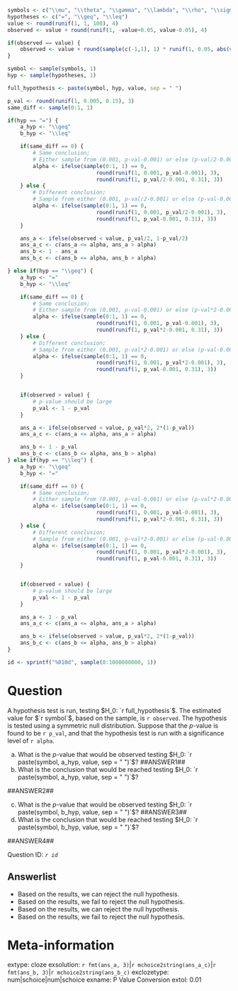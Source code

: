 ```r

symbols <- c("\\mu", "\\theta", "\\gamma", "\\lambda", "\\rho", "\\sigma")
hypotheses <- c("=", "\\geq", "\\leq")
value <- round(runif(1, 1, 100), 4)
observed <- value + round(runif(1, -value+0.05, value-0.05), 4)

if(observed == value) {
    observed <- value + round(sample(c(-1,1), 1) * runif(1, 0.05, abs(value)), 4)
}

symbol <- sample(symbols, 1)
hyp <- sample(hypotheses, 1)

full_hypothesis <- paste(symbol, hyp, value, sep = " ")

p_val <- round(runif(1, 0.005, 0.15), 3)
same_diff <- sample(0:1, 1)

if(hyp == "=") {
    a_hyp <- "\\geq"
    b_hyp <- "\\leq"

    if(same_diff == 0) {
        # Same conclusion; 
        # Either sample from (0.001, p-val-0.001) or else (p-val/2-0.001, 0.31)
        alpha <- ifelse(sample(0:1, 1) == 0, 
                            round(runif(1, 0.001, p_val-0.001), 3), 
                            round(runif(1, p_val/2-0.001, 0.31), 3))
    } else {
        # Different conclusion;
        # Sample from either (0.001, p-val/2-0.001) or else (p-val-0.001, 0.31)
        alpha <- ifelse(sample(0:1, 1) == 0, 
                            round(runif(1, 0.001, p_val/2-0.001), 3), 
                            round(runif(1, p_val-0.001, 0.31), 3))
    }

    ans_a <- ifelse(observed < value, p_val/2, 1-p_val/2)
    ans_a_c <- c(ans_a <= alpha, ans_a > alpha)
    ans_b <- 1 - ans_a
    ans_b_c <- c(ans_b <= alpha, ans_b > alpha)

} else if(hyp == "\\geq") {
    a_hyp <- "="
    b_hyp <- "\\leq"

    if(same_diff == 0) {
        # Same conclusion; 
        # Either sample from (0.001, p-val-0.001) or else (p-val*2-0.001, 0.31)
        alpha <- ifelse(sample(0:1, 1) == 0, 
                            round(runif(1, 0.001, p_val-0.001), 3), 
                            round(runif(1, p_val*2-0.001, 0.31), 3))
    } else {
        # Different conclusion;
        # Sample from either (0.001, p-val*2-0.001) or else (p-val-0.001, 0.31)
        alpha <- ifelse(sample(0:1, 1) == 0, 
                            round(runif(1, 0.001, p_val*2-0.001), 3), 
                            round(runif(1, p_val-0.001, 0.31), 3))
    }


    if(observed > value) {
        # p-value should be large
        p_val <- 1 - p_val 
    }

    ans_a <- ifelse(observed < value, p_val*2, 2*(1-p_val))
    ans_a_c <- c(ans_a <= alpha, ans_a > alpha)

    ans_b <- 1 - p_val
    ans_b_c <- c(ans_b <= alpha, ans_b > alpha)
} else if(hyp == "\\leq") {
    a_hyp <- "\\geq"
    b_hyp <- "="

    if(same_diff == 0) {
        # Same conclusion; 
        # Either sample from (0.001, p-val-0.001) or else (p-val*2-0.001, 0.31)
        alpha <- ifelse(sample(0:1, 1) == 0, 
                            round(runif(1, 0.001, p_val-0.001), 3), 
                            round(runif(1, p_val*2-0.001, 0.31), 3))
    } else {
        # Different conclusion;
        # Sample from either (0.001, p-val*2-0.001) or else (p-val-0.001, 0.31)
        alpha <- ifelse(sample(0:1, 1) == 0, 
                            round(runif(1, 0.001, p_val*2-0.001), 3), 
                            round(runif(1, p_val-0.001, 0.31), 3))
    }


    if(observed < value) {
        # p-value should be large
        p_val <- 1 - p_val 
    }

    ans_a <- 1 - p_val
    ans_a_c <- c(ans_a <= alpha, ans_a > alpha)

    ans_b <- ifelse(observed > value, p_val*2, 2*(1-p_val))
    ans_b_c <- c(ans_b <= alpha, ans_b > alpha)
} 

id <- sprintf("%010d", sample(0:1000000000, 1))

```

Question
========
A hypothesis test is run, testing $H_0: `r full_hypothesis`$. The estimated value for $`r symbol`$, based on the sample, is `r observed`. The hypothesis is tested using a symmetric null distribution. Suppose that the $p$-value is found to be `r p_val`, and that the hypothesis test is run with a significance level of `r alpha`. 

a. What is the $p$-value that would be observed testing $H_0: `r paste(symbol, a_hyp, value, sep = " ")`$? ##ANSWER1##
b. What is the conclusion that would be reached testing $H_0: `r paste(symbol, a_hyp, value, sep = " ")`$? 

##ANSWER2##

c. What is the $p$-value that would be observed testing $H_0: `r paste(symbol, b_hyp, value, sep = " ")`$? ##ANSWER3##
d. What is the conclusion that would be reached testing $H_0: `r paste(symbol, b_hyp, value, sep = " ")`$? 

##ANSWER4##

Question ID: *`r id`*

Answerlist
------------
* Based on the results, we can reject the null hypothesis.
* Based on the results, we fail to reject the null hypothesis. 
* Based on the results, we can reject the null hypothesis.
* Based on the results, we fail to reject the null hypothesis. 

Meta-information
================
extype: cloze
exsolution: `r fmt(ans_a, 3)`|`r mchoice2string(ans_a_c)`|`r fmt(ans_b, 3)`|`r mchoice2string(ans_b_c)`
exclozetype: num|schoice|num|schoice
exname: P Value Conversion
extol: 0.01